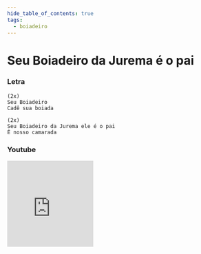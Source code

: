 ```yaml
---
hide_table_of_contents: true
tags:
  - boiadeiro
---
```


# Seu Boiadeiro da Jurema é o pai

### Letra

```text
(2x)
Seu Boiadeiro
Cadê sua boiada

(2x)
Seu Boiadeiro da Jurema ele é o pai
É nosso camarada
```

### Youtube

<iframe
  width="200"
  height="200"
  src="https://www.youtube.com/embed/Gjm84Y5N7ug"
  title="YouTube video player"
  frameborder="0"
  allow="accelerometer; autoplay; clipboard-write; encrypted-media; gyroscope; picture-in-picture; web-share"
  referrerpolicy="strict-origin-when-cross-origin"
  allowfullscreen
></iframe>
